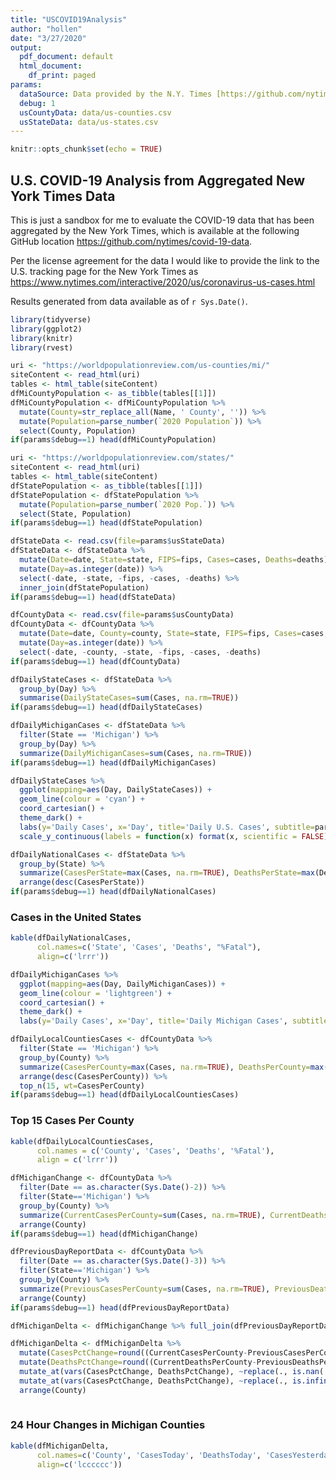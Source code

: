 ```yaml
---
title: "USCOVID19Analysis"
author: "hollen"
date: "3/27/2020"
output:
  pdf_document: default
  html_document:
    df_print: paged
params:
  dataSource: Data provided by the N.Y. Times [https://github.com/nytimes/covid-19-data]
  debug: 1
  usCountyData: data/us-counties.csv
  usStateData: data/us-states.csv
---
```


```r
knitr::opts_chunk$set(echo = TRUE)
```

## U.S. COVID-19 Analysis from Aggregated New York Times Data

This is just a sandbox for me to evaluate the COVID-19 data that has been aggregated by the New York Times, which is available at the following GitHub location  <https://github.com/nytimes/covid-19-data>.

Per the license agreement for the data I would like to provide the link to the U.S. tracking page for the New York Times as <https://www.nytimes.com/interactive/2020/us/coronavirus-us-cases.html>

Results generated from data available as of `r Sys.Date()`.

```r
library(tidyverse)
library(ggplot2)
library(knitr)
library(rvest)
```

```r
uri <- "https://worldpopulationreview.com/us-counties/mi/"
siteContent <- read_html(uri)
tables <- html_table(siteContent)
dfMiCountyPopulation <- as_tibble(tables[[1]])
dfMiCountyPopulation <- dfMiCountyPopulation %>% 
  mutate(County=str_replace_all(Name, ' County', '')) %>% 
  mutate(Population=parse_number(`2020 Population`)) %>% 
  select(County, Population)
if(params$debug==1) head(dfMiCountyPopulation)
```

```r
uri <- "https://worldpopulationreview.com/states/"
siteContent <- read_html(uri)
tables <- html_table(siteContent)
dfStatePopulation <- as_tibble(tables[[1]])
dfStatePopulation <- dfStatePopulation %>% 
  mutate(Population=parse_number(`2020 Pop.`)) %>% 
  select(State, Population)
if(params$debug==1) head(dfStatePopulation)

```

```r
dfStateData <- read.csv(file=params$usStateData)
dfStateData <- dfStateData %>%
  mutate(Date=date, State=state, FIPS=fips, Cases=cases, Deaths=deaths) %>%
  mutate(Day=as.integer(date)) %>%
  select(-date, -state, -fips, -cases, -deaths) %>%
  inner_join(dfStatePopulation)
if(params$debug==1) head(dfStateData)
```

```r
dfCountyData <- read.csv(file=params$usCountyData)
dfCountyData <- dfCountyData %>%
  mutate(Date=date, County=county, State=state, FIPS=fips, Cases=cases, Deaths=deaths) %>%
  mutate(Day=as.integer(date)) %>%
  select(-date, -county, -state, -fips, -cases, -deaths)
if(params$debug==1) head(dfCountyData)
```

```r
dfDailyStateCases <- dfStateData %>%
  group_by(Day) %>%
  summarise(DailyStateCases=sum(Cases, na.rm=TRUE))
if(params$debug==1) head(dfDailyStateCases)
```

```r
dfDailyMichiganCases <- dfStateData %>%
  filter(State == 'Michigan') %>%
  group_by(Day) %>%
  summarize(DailyMichiganCases=sum(Cases, na.rm=TRUE))
if(params$debug==1) head(dfDailyMichiganCases)
```

```r
dfDailyStateCases %>%
  ggplot(mapping=aes(Day, DailyStateCases)) +
  geom_line(colour = 'cyan') +
  coord_cartesian() + 
  theme_dark() + 
  labs(y='Daily Cases', x='Day', title='Daily U.S. Cases', subtitle=params$dataSource) +
  scale_y_continuous(labels = function(x) format(x, scientific = FALSE))
```
```r
dfDailyNationalCases <- dfStateData %>% 
  group_by(State) %>% 
  summarize(CasesPerState=max(Cases, na.rm=TRUE), DeathsPerState=max(Deaths, na.rm=TRUE), FatalityPct=round(DeathsPerState/CasesPerState*100,digits=2)) %>%
  arrange(desc(CasesPerState))
if(params$debug==1) head(dfDailyNationalCases)
```

### Cases in the United States

```r
kable(dfDailyNationalCases, 
      col.names=c('State', 'Cases', 'Deaths', "%Fatal"),
      align=c('lrrr'))
```


```r
dfDailyMichiganCases %>%
  ggplot(mapping=aes(Day, DailyMichiganCases)) +
  geom_line(colour = 'lightgreen') +
  coord_cartesian() + 
  theme_dark() + 
  labs(y='Daily Cases', x='Day', title='Daily Michigan Cases', subtitle=params$dataSource)
```

```r
dfDailyLocalCountiesCases <- dfCountyData %>% 
  filter(State == 'Michigan') %>% 
  group_by(County) %>% 
  summarize(CasesPerCounty=max(Cases, na.rm=TRUE), DeathsPerCounty=max(Deaths, na.rm=TRUE), PctPerCounty=max(round(DeathsPerCounty/CasesPerCounty*100,digits=2), na.rm=TRUE)) %>%
  arrange(desc(CasesPerCounty)) %>%
  top_n(15, wt=CasesPerCounty)
if(params$debug==1) head(dfDailyLocalCountiesCases)
```

### Top 15 Cases Per County

```r
kable(dfDailyLocalCountiesCases,
      col.names = c('County', 'Cases', 'Deaths', '%Fatal'),
      align = c('lrrr'))
```

```r
dfMichiganChange <- dfCountyData %>% 
  filter(Date == as.character(Sys.Date()-2)) %>% 
  filter(State=='Michigan') %>% 
  group_by(County) %>% 
  summarize(CurrentCasesPerCounty=sum(Cases, na.rm=TRUE), CurrentDeathsPerCounty=sum(Deaths, na.rm=TRUE)) %>% 
  arrange(County)
if(params$debug==1) head(dfMichiganChange)

dfPreviousDayReportData <- dfCountyData %>% 
  filter(Date == as.character(Sys.Date()-3)) %>% 
  filter(State=='Michigan') %>% 
  group_by(County) %>% 
  summarize(PreviousCasesPerCounty=sum(Cases, na.rm=TRUE), PreviousDeathsPerCounty=sum(Deaths, na.rm=TRUE)) %>% 
  arrange(County)
if(params$debug==1) head(dfPreviousDayReportData)

dfMichiganDelta <- dfMichiganChange %>% full_join(dfPreviousDayReportData, by='County')

dfMichiganDelta <- dfMichiganDelta %>%
  mutate(CasesPctChange=round((CurrentCasesPerCounty-PreviousCasesPerCounty)/CurrentCasesPerCounty*100, digits = 0)) %>%
  mutate(DeathsPctChange=round((CurrentDeathsPerCounty-PreviousDeathsPerCounty)/CurrentDeathsPerCounty*100, digits = 0)) %>% 
  mutate_at(vars(CasesPctChange, DeathsPctChange), ~replace(., is.nan(.), '-')) %>%
  mutate_at(vars(CasesPctChange, DeathsPctChange), ~replace(., is.infinite(.), '-')) %>%
  arrange(County)
  
```

### 24 Hour Changes in Michigan Counties

```r
kable(dfMichiganDelta, 
      col.names=c('County', 'CasesToday', 'DeathsToday', 'CasesYesterday', 'DeathsYesterday', '%CasesChg', '%DeathsChg'),
      align=c('lcccccc'))

```

